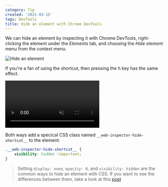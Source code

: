 ```yaml
---
category: Tip
created: '2021-03-15'
tags: DevTools
title: Hide an element with Chrome DevTools
---
```


We can hide an element by inspecting it with Chrome DevTools, right-clicking the element under the _Elements_ tab, and choosing the _Hide element_ menu from the context menu.

![Hide an element](/assets/tips/hide-element.png)

If you're a fan of using the shortcut, then pressing the <kbd>h</kbd> key has the same effect.

<video loop muted controls>
    <source src="/assets/tips/hide-element.mp4" type="video/mp4" />
</video>

Both ways add a specical CSS class named `__web-inspector-hide-shortcut__` to the element:

```css
.__web-inspector-hide-shortcut__ {
    visibility: hidden !important;
}
```

> Setting `display: none`, `opacity: 0`, and `visibility: hidden` are the common ways to hide an element with CSS. If you want to see the differences between them, take a look at this [post](https://phuoc.ng/collection/this-vs-that/display-none-vs-opacity-0-vs-visibility-hidden/)
